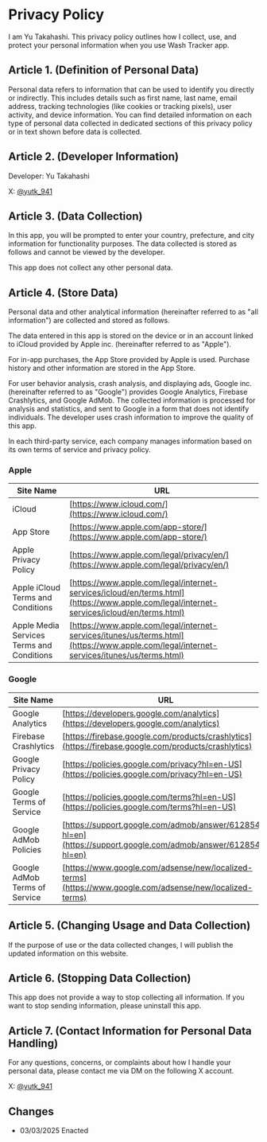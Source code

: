 # Privacy Policy

I am Yu Takahashi. This privacy policy outlines how I collect, use, and protect your personal information when you use Wash Tracker app.

## Article 1. (Definition of Personal Data) 

Personal data refers to information that can be used to identify you directly or indirectly. This includes details such as first name, last name, email address, tracking technologies (like cookies or tracking pixels), user activity, and device information. You can find detailed information on each type of personal data collected in dedicated sections of this privacy policy or in text shown before data is collected.

## Article 2. (Developer Information) 

Developer: Yu Takahashi

X: [@yutk_941](https://x.com/yutk_941)

## Article 3. (Data Collection)

In this app, you will be prompted to enter your country, prefecture, and city information for functionality purposes. The data collected is stored as follows and cannot be viewed by the developer.

This app does not collect any other personal data.

## Article 4. (Store Data)

Personal data and other analytical information (hereinafter referred to as "all information") are collected and stored as follows.

The data entered in this app is stored on the device or in an account linked to iCloud provided by Apple inc. (hereinafter referred to as "Apple").

For in-app purchases, the App Store provided by Apple is used. Purchase history and other information are stored in the App Store.

For user behavior analysis, crash analysis, and displaying ads, Google inc. (hereinafter referred to as "Google") provides Google Analytics, Firebase Crashlytics, and Google AdMob. The collected information is processed for analysis and statistics, and sent to Google in a form that does not identify individuals. The developer uses crash information to improve the quality of this app.

In each third-party service, each company manages information based on its own terms of service and privacy policy.

### Apple

| Site Name | URL |
|--- | --- |
| iCloud | [https://www.icloud.com/](https://www.icloud.com/) |
| App Store | [https://www.apple.com/app-store/](https://www.apple.com/app-store/) |
| Apple Privacy Policy | [https://www.apple.com/legal/privacy/en/](https://www.apple.com/legal/privacy/en/) |
| Apple iCloud Terms and Conditions | [https://www.apple.com/legal/internet-services/icloud/en/terms.html](https://www.apple.com/legal/internet-services/icloud/en/terms.html) |
| Apple Media Services Terms and Conditions | [https://www.apple.com/legal/internet-services/itunes/us/terms.html](https://www.apple.com/legal/internet-services/itunes/us/terms.html) |

### Google

| Site Name | URL |
|---|---|
| Google Analytics | [https://developers.google.com/analytics](https://developers.google.com/analytics) |
| Firebase Crashlytics | [https://firebase.google.com/products/crashlytics](https://firebase.google.com/products/crashlytics) |
| Google Privacy Policy | [https://policies.google.com/privacy?hl=en-US](https://policies.google.com/privacy?hl=en-US) |
| Google Terms of Service | [https://policies.google.com/terms?hl=en-US](https://policies.google.com/terms?hl=en-US) |
| Google AdMob Policies | [https://support.google.com/admob/answer/6128543?hl=en](https://support.google.com/admob/answer/6128543?hl=en) |
| Google AdMob Terms of Service | [https://www.google.com/adsense/new/localized-terms](https://www.google.com/adsense/new/localized-terms) |

## Article 5. (Changing Usage and Data Collection) 

If the purpose of use or the data collected changes, I will publish the updated information on this website.

## Article 6. (Stopping Data Collection) 

This app does not provide a way to stop collecting all information. If you want to stop sending information, please uninstall this app.

## Article 7. (Contact Information for Personal Data Handling) 

For any questions, concerns, or complaints about how I handle your personal data, please contact me via DM on the following X account.

X: [@yutk_941](https://x.com/yutk_941)

## Changes

- 03/03/2025 Enacted
